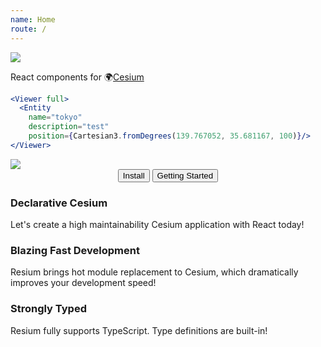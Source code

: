 ```yaml
---
name: Home
route: /
---
```



<img src={logo} />

React components for 🌍[Cesium](https://cesiumjs.org/)

```jsx
<Viewer full>
  <Entity
    name="tokyo"
    description="test"
    position={Cartesian3.fromDegrees(139.767052, 35.681167, 100)}/>
</Viewer>
```

<img src={screenshot} /> 

<Center>
  <Button to="/install">Install</Button>
  <Button to="/getting_started">Getting Started</Button>
</Center>

<FeatureWrapper>
  <Feature>
    <h3>Declarative Cesium</h3>
    <p>Let's create a high maintainability Cesium application with React today!</p>
  </Feature>
  <Feature>
    <h3>Blazing Fast Development</h3>
    <p>Resium brings hot module replacement to Cesium, which dramatically improves your development speed!</p>
  </Feature>
  <Feature>
    <h3>Strongly Typed</h3>
    <p>Resium fully supports TypeScript. Type definitions are built-in!</p>
  </Feature>
</FeatureWrapper>

